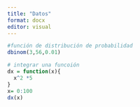 ```yaml
---
title: "Datos"
format: docx
editor: visual
---
```


```r
#función de distribución de probabilidad
dbinom(3,56,0.01)

```

```r
# integrar una funcoión 
dx = function(x){
  x^2 *5
}
x= 0:100
dx(x)


```
